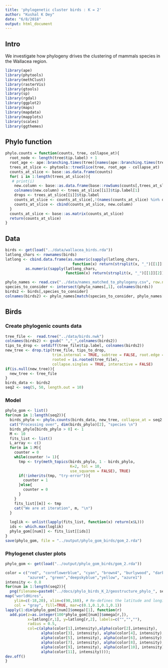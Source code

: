 ```yaml
---
title: 'phylogenetic cluster birds : K = 2'
author: "Kushal K Dey"
date: "6/8/2018"
output: html_document
---
```


## Intro 

We investigate how phylogeny drives the clustering of mammals species in the
Wallacea region.

```r
library(ape)
library(phytools)
library(methClust)
library(rasterVis)
library(gtools)
library(sp)
library(rgdal)
library(ggplot2)
library(maps)
library(mapdata)
library(mapplots)
library(scales)
library(ggthemes)
```

## Phylo function

```r
phylo.counts = function(counts, tree, collapse_at){
  root_node <- length(tree$tip.label) + 1
  root_age <- ape::branching.times(tree)[names(ape::branching.times(tree)) == root_node]
  trees_at_slice <- phytools::treeSlice(tree, root_age - collapse_at)
  counts_at_slice <- base::as.data.frame(counts)
  for( i in 1:length(trees_at_slice)){
   # print(i)
    new.column <- base::as.data.frame(base::rowSums(counts[,trees_at_slice[[i]]$tip.label]))
    colnames(new.column) <- trees_at_slice[[i]]$tip.label[1]
    drops <- trees_at_slice[[i]]$tip.label
    counts_at_slice <- counts_at_slice[,!(names(counts_at_slice) %in% drops)]
    counts_at_slice <- cbind(counts_at_slice, new.column)
  }
  counts_at_slice <- base::as.matrix(counts_at_slice)
  return(counts_at_slice)
}
```


## Data

```r
birds <- get(load("../data/wallacea_birds.rda"))
latlong_chars <- rownames(birds)
latlong <- cbind.data.frame(as.numeric(sapply(latlong_chars, 
                              function(x) return(strsplit(x, "_")[[1]][1]))),
         as.numeric(sapply(latlong_chars, 
                           function(x) return(strsplit(x, "_")[[1]][2]))))
```

```r
phylo_names <- read.csv("../data/names_matched_to_phylogeny.csv", row.names = 1)
species_to_consider <- intersect(phylo_names[,1], colnames(birds))
birds2 <- birds[,species_to_consider]
colnames(birds2) <- phylo_names[match(species_to_consider, phylo_names[,1]),2]
```


## Birds

### Create phylogenic counts data

```r
tree_file <-  read.tree("../data/birds.nwk")
colnames(birds2) <- gsub(" ","_",colnames(birds2))
tips_to_drop <- setdiff(tree_file$tip.label, colnames(birds2))
new_tree <- drop.tip(tree_file, tips_to_drop, 
                     trim.internal = TRUE, subtree = FALSE, root.edge = 0,
                     rooted = is.rooted(tree_file),
                     collapse.singles = TRUE, interactive = FALSE)
if(is.null(new_tree)){
  new_tree <- tree_file
}
birds_data <- birds2
seq2 <- seq(5, 50, length.out = 10)
```


### Model

```r
phylo_gom <- list()
for(num in 1:length(seq2)){
  birds_phylo <- phylo.counts(birds_data, new_tree, collapse_at = seq2[num])
  cat("Processing over", dim(birds_phylo)[2], "species \n")
  birds_phylo[birds_phylo > 0] <- 1
  M <- 10
  fits_list <- list()
  L_array <- c()
  for(m in 1:M){
    counter = 0
    while(counter != 1){
      tmp <- try(meth_topics(birds_phylo, 1 - birds_phylo,
                             K=2, tol = 10,
                             use_squarem = FALSE), TRUE)
      if(!inherits(tmp, "try-error")){
        counter = 1
      }else{
        counter = 0
      }
    }
    fits_list[[m]] <- tmp
    cat("We are at iteration", m, "\n")
  }
  
  loglik <- unlist(lapply(fits_list, function(x) return(x$L)))
  ids <- which.max(loglik)
  phylo_gom[[num]] <- fits_list[[ids]]
}
save(phylo_gom, file = "../output/phylo_gom_birds/gom_2.rda")
```


### Phylogenet cluster plots

```r
phylo_gom <- get(load("../output/phylo_gom_birds/gom_2.rda"))
```

```r
color = c("red", "cornflowerblue", "cyan", "brown4", "burlywood", "darkgoldenrod1",
          "azure4", "green","deepskyblue","yellow", "azure1")
intensity <- 0.8
for(num in 1:length(seq2)){
  png(filename=paste0("../docs/phylo_birds_K_2/geostructure_phylo_", seq2[num], ".png"),width = 1000, height = 800)
map("worldHires",
    ylim=c(-18,20), xlim=c(90,160), # Re-defines the latitude and longitude range
    col = "gray", fill=TRUE, mar=c(0.1,0.1,0.1,0.1))
lapply(1:dim(phylo_gom[[num]]$omega)[1], function(r)
  add.pie(z=as.integer(100*phylo_gom[[num]]$omega[r,]),
          x=latlong[r,1], y=latlong[r,2], labels=c("","",""),
          radius = 0.5,
          col=c(alpha(color[1],intensity),alpha(color[2],intensity),
                alpha(color[3], intensity), alpha(color[4], intensity),
                alpha(color[5], intensity), alpha(color[6], intensity),
                alpha(color[7], intensity), alpha(color[8], intensity),
                alpha(color[9], intensity), alpha(color[10], intensity),
                alpha(color[11], intensity))));
dev.off()
}

```


